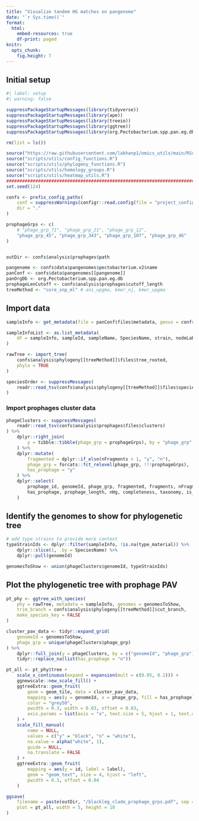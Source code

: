 ```yaml
---
title: "Visualize tandem HG matches on pangenome"
date: "`r Sys.time()`"
format: 
  html: 
    embed-resources: true
    df-print: paged
knitr: 
  opts_chunk:
    fig.height: 7
---
```


## Initial setup

```r
#| label: setup
#| warning: false

suppressPackageStartupMessages(library(tidyverse))
suppressPackageStartupMessages(library(ape))
suppressPackageStartupMessages(library(treeio))
suppressPackageStartupMessages(library(ggtree))
suppressPackageStartupMessages(library(org.Pectobacterium.spp.pan.eg.db))

rm(list = ls())

source("https://raw.githubusercontent.com/lakhanp1/omics_utils/main/RScripts/utils.R")
source("scripts/utils/config_functions.R")
source("scripts/utils/phylogeny_functions.R")
source("scripts/utils/homology_groups.R")
source("scripts/utils/heatmap_utils.R")
################################################################################
set.seed(124)

confs <- prefix_config_paths(
    conf = suppressWarnings(configr::read.config(file = "project_config.yaml")),
    dir = "."
)

prophageGrps <- c(
    # "phage_grp_71", "phage_grp_21", "phage_grp_12",
    "phage_grp_45", "phage_grp_343", "phage_grp_107", "phage_grp_46"
)


outDir <- confs$analysis$prophages$path

pangenome <- confs$data$pangenomes$pectobacterium.v2$name
panConf <- confs$data$pangenomes[[pangenome]]
panOrgDb <- org.Pectobacterium.spp.pan.eg.db
prophageLenCutoff <- confs$analysis$prophages$cutoff_length
treeMethod <- "core_snp_ml" # ani_upgma, kmer_nj, kmer_upgma

```

## Import data

```r
sampleInfo <- get_metadata(file = panConf$files$metadata, genus = confs$genus)

sampleInfoList <- as.list_metadata(
    df = sampleInfo, sampleId, sampleName, SpeciesName, strain, nodeLabs, genomeId
)

rawTree <- import_tree(
    confs$analysis$phylogeny[[treeMethod]]$files$tree_rooted,
    phylo = TRUE
)

speciesOrder <- suppressMessages(
    readr::read_tsv(confs$analysis$phylogeny[[treeMethod]]$files$species_order)
)


```

### Import prophages cluster data

```r
phageClusters <- suppressMessages(
    readr::read_tsv(confs$analysis$prophages$files$clusters)
) %>%
    dplyr::right_join(
        y = tibble::tibble(phage_grp = prophageGrps), by = "phage_grp"
    ) %>%
    dplyr::mutate(
        fragmented = dplyr::if_else(nFragments > 1, "y", "n"),
        phage_grp = forcats::fct_relevel(phage_grp, !!!prophageGrps),
        has_prophage = "y"
    ) %>%
    dplyr::select(
        prophage_id, genomeId, phage_grp, fragmented, fragments, nFragments,
        has_prophage, prophage_length, nHg, completeness, taxonomy, is_root, root_id
    )
```

## Identify the genomes to show for phylogenetic tree

```r

# add type strains to provide more context
typeStrainIds <- dplyr::filter(sampleInfo, !is.na(type_material)) %>%
    dplyr::slice(1, .by = SpeciesName) %>%
    dplyr::pull(genomeId)

genomesToShow <- union(phageClusters$genomeId, typeStrainIds)
```

## Plot the phylogenetic tree with prophage PAV

```r

pt_phy <- ggtree_with_species(
    phy = rawTree, metadata = sampleInfo, genomes = genomesToShow,
    trim_branch = confs$analysis$phylogeny[[treeMethod]]$cut_branch,
    make_species_key = FALSE
)

cluster_pav_data <- tidyr::expand_grid(
    genomeId = genomesToShow,
    phage_grp = unique(phageClusters$phage_grp)
) %>%
    dplyr::full_join(y = phageClusters, by = c("genomeId", "phage_grp")) %>%
    tidyr::replace_na(list(has_prophage = "n"))

pt_all <- pt_phy$tree +
    scale_x_continuous(expand = expansion(mult = c(0.05, 0.1))) +
    ggnewscale::new_scale_fill() +
    ggtreeExtra::geom_fruit(
        geom = geom_tile, data = cluster_pav_data,
        mapping = aes(y = genomeId, x = phage_grp, fill = has_prophage),
        color = "grey50",
        pwidth = 0.3, width = 0.03, offset = 0.03,
        axis.params = list(axis = "x", text.size = 5, hjust = 1, text.angle = 45)
    ) +
    scale_fill_manual(
        name = NULL,
        values = c("y" = "black", "n" = "white"),
        na.value = alpha("white", 1),
        guide = NULL,
        na.translate = FALSE
    ) +
    ggtreeExtra::geom_fruit(
        mapping = aes(y = id, label = label),
        geom = "geom_text", size = 4, hjust = "left",
        pwidth = 0.3, offset = 0.04
    )

ggsave(
    filename = paste(outDir, "/blackleg_clade_prophage_grps.pdf", sep = ""),
    plot = pt_all, width = 5, height = 10
)
```

